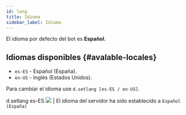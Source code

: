 ```yaml
---
id: lang
title: Idioma
sidebar_label: Idioma
---
```


El idioma por defecto del bot es **Español.**

## Idiomas disponibles {#avalable-locales}
* ``es-ES`` - Español (España).
* ``en-US`` - Inglés (Estados Unidos).

Para cambiar el idioma use `d.setlang [es-ES / en-US]`.

<DiscordMessages>
  <DiscordMessage author="Usuario" avatar="red">d.setlang es-ES</DiscordMessage>
  <discord-message author="D-Safe" avatar="https://i.imgur.com/FFBgOWE.png" bot='true' verified='true'><img className="discord-emoji" src="https://cdn.discordapp.com/emojis/847563585025474643.png?v=1"></img> | El idioma del servidor ha sido establecido a <code>Español (España)</code></discord-message>
</DiscordMessages>